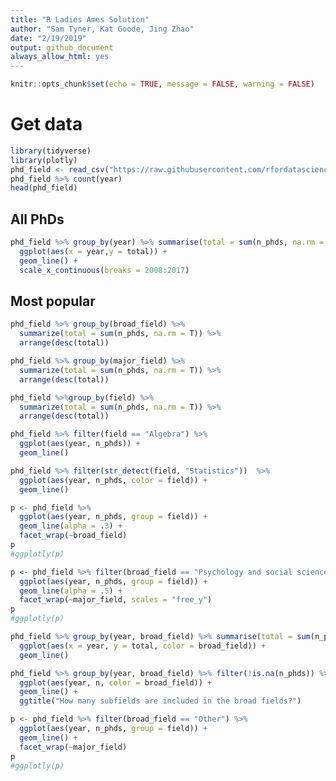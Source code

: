 ```yaml
---
title: "R Ladies Ames Solution"
author: "Sam Tyner, Kat Goode, Jing Zhao"
date: "2/19/2019"
output: github_document
always_allow_html: yes
---
```


```r
knitr::opts_chunk$set(echo = TRUE, message = FALSE, warning = FALSE)
```

# Get data 

```r
library(tidyverse)
library(plotly)
phd_field <- read_csv("https://raw.githubusercontent.com/rfordatascience/tidytuesday/master/data/2019/2019-02-19/phd_by_field.csv")
phd_field %>% count(year)
head(phd_field)
```

## All PhDs 

```r
phd_field %>% group_by(year) %>% summarise(total = sum(n_phds, na.rm = T)) %>% 
  ggplot(aes(x = year,y = total)) + 
  geom_line() + 
  scale_x_continuous(breaks = 2008:2017)
```

## Most popular 

```r
phd_field %>% group_by(broad_field) %>% 
  summarize(total = sum(n_phds, na.rm = T)) %>% 
  arrange(desc(total))
```

```r
phd_field %>% group_by(major_field) %>% 
  summarize(total = sum(n_phds, na.rm = T)) %>% 
  arrange(desc(total))
```

```r
phd_field %>%group_by(field) %>% 
  summarize(total = sum(n_phds, na.rm = T)) %>% 
  arrange(desc(total))
```



```r
phd_field %>% filter(field == "Algebra") %>% 
  ggplot(aes(year, n_phds)) + 
  geom_line()
```


```r
phd_field %>% filter(str_detect(field, "Statistics"))  %>% 
  ggplot(aes(year, n_phds, color = field)) + 
  geom_line()
```


```r
p <- phd_field %>% 
  ggplot(aes(year, n_phds, group = field)) + 
  geom_line(alpha = .3) + 
  facet_wrap(~broad_field)
p
#ggplotly(p)
```

```r
p <- phd_field %>% filter(broad_field == "Psychology and social sciences") %>% 
  ggplot(aes(year, n_phds, group = field)) + 
  geom_line(alpha = .5) + 
  facet_wrap(~major_field, scales = "free_y")
p
#ggplotly(p)
```

```r
phd_field %>% group_by(year, broad_field) %>% summarise(total = sum(n_phds, na.rm = T)) %>% 
  ggplot(aes(x = year, y = total, color = broad_field)) +
  geom_line()
```

```r
phd_field %>% group_by(year, broad_field) %>% filter(!is.na(n_phds)) %>% count() %>% 
  ggplot(aes(year, n, color = broad_field)) + 
  geom_line() + 
  ggtitle("How many subfields are included in the broad fields?")
```


```r
p <- phd_field %>% filter(broad_field == "Other") %>% 
  ggplot(aes(year, n_phds, group = field)) + 
  geom_line() + 
  facet_wrap(~major_field)
p
#ggplotly(p)
```